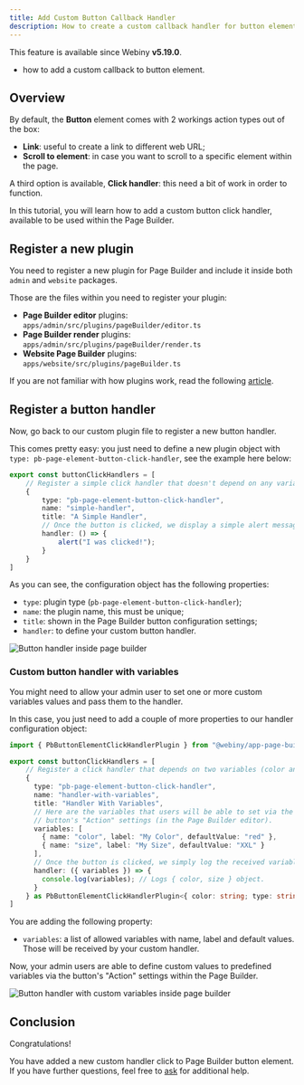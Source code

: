 ```yaml
---
title: Add Custom Button Callback Handler
description: How to create a custom callback handler for button element
---
```



<!-- Include this when needed (e.g. when explaining a feature that was introduced in a specific Webiny version) -->

<Alert type="info" title="Can I Use This?">

This feature is available since Webiny **v5.19.0**.

</Alert>

<!-- Always include this section on top of the page. -->

<Alert type="success" title="What You’ll Learn">

- how to add a custom callback to button element.

</Alert>

## Overview

By default, the **Button** element comes with 2 workings action types out of the box:

- **Link**: useful to create a link to different web URL;
- **Scroll to element**: in case you want to scroll to a specific element within the page.

A third option is available, **Click handler**: this need a bit of work in order to function.

In this tutorial, you will learn how to add a custom button click handler, available to be used within the Page Builder.

## Register a new plugin

You need to register a new plugin for Page Builder and include it inside both `admin` and `website` packages.

Those are the files within you need to register your plugin:

- **Page Builder editor** plugins: `apps/admin/src/plugins/pageBuilder/editor.ts`
- **Page Builder render** plugins: `apps/admin/src/plugins/pageBuilder/render.ts`
- **Website Page Builder** plugins: `apps/website/src/plugins/pageBuilder.ts`

<Alert type="info">

If you are not familiar with how plugins work, read the following [article](../../core-development-concepts/basics/importing-plugins).

</Alert>

## Register a button handler
Now, go back to our custom plugin file to register a new button handler. 

This comes pretty easy: you just need to define a new plugin object with `type: pb-page-element-button-click-handler`, see the example here below:

```ts apps/plugins/button-click-handlers/editor.ts
export const buttonClickHandlers = [
    // Register a simple click handler that doesn't depend on any variables.
    {
        type: "pb-page-element-button-click-handler",
        name: "simple-handler",
        title: "A Simple Handler",
        // Once the button is clicked, we display a simple alert message.
        handler: () => {
            alert("I was clicked!");
        }
    }
]
```
As you can see, the configuration object has the following properties: 

- `type`: plugin type (`pb-page-element-button-click-handler`);
- `name`: the plugin name, this must be unique;
- `title`: shown in the Page Builder button configuration settings;
- `handler`: to define your custom button handler.

![Button handler inside page builder](./assets/customize-button-callback-handler/01-button-handler-simple.png)

### Custom button handler with variables
You might need to allow your admin user to set one or more custom variables values and pass them to the handler. 

In this case, you just need to add a couple of more properties to our handler configuration object: 

```ts apps/plugins/button-click-handlers/editor.ts
import { PbButtonElementClickHandlerPlugin } from "@webiny/app-page-builder/types";

export const buttonClickHandlers = [
    // Register a click handler that depends on two variables (color and size).
    {
      type: "pb-page-element-button-click-handler",
      name: "handler-with-variables",
      title: "Handler With Variables",
      // Here are the variables that users will be able to set via the
      // button's "Action" settings (in the Page Builder editor).
      variables: [
        { name: "color", label: "My Color", defaultValue: "red" },
        { name: "size", label: "My Size", defaultValue: "XXL" }
      ],
      // Once the button is clicked, we simply log the received variables.
      handler: ({ variables }) => {
        console.log(variables); // Logs { color, size } object.
      }
    } as PbButtonElementClickHandlerPlugin<{ color: string; type: string }>
]
```

You are adding the following property:

- `variables`: a list of allowed variables with name, label and default values. Those will be received by your custom handler.

Now, your admin users are able to define custom values to predefined variables via the button's "Action" settings within the Page Builder.

![Button handler with custom variables inside page builder](./assets//customize-button-callback-handler/02-button-handler-variables.png)


## Conclusion

Congratulations!

You have added a new custom handler click to Page Builder button element.
If you have further questions, feel free to [ask](https://www.webiny.com/slack/) for additional help.
